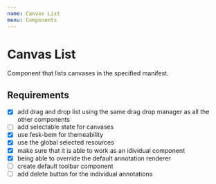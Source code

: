 ```yaml
---
name: Canvas List
menu: Components
---
```



# Canvas List

Component that lists canvases in the specified manifest.

## Requirements

- [X] add drag and drop list using the same drag drop manager as all the other components
- [ ] add selectable state for canvases
- [x] use fesk-bem for themeability
- [x] use the global selected resources
- [x] make sure that it is able to work as an idividual component
- [x] being able to override the default annotation renderer
- [ ] create default toolbar component
- [ ] add delete button for the individual annotations

<PropsTable of={CanvasList} />

